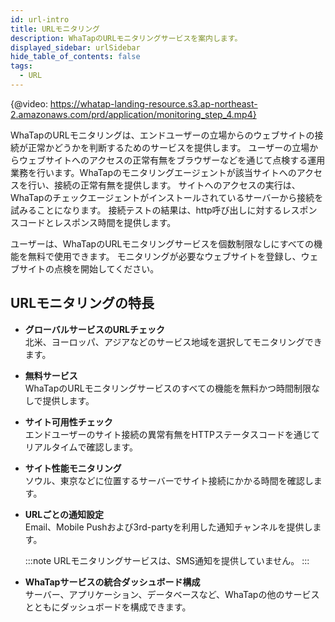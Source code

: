 ```yaml
---
id: url-intro
title: URLモニタリング
description: WhaTapのURLモニタリングサービスを案内します。
displayed_sidebar: urlSidebar
hide_table_of_contents: false
tags:
  - URL
---
```


{@video: https://whatap-landing-resource.s3.ap-northeast-2.amazonaws.com/prd/application/monitoring_step_4.mp4}

WhaTapのURLモニタリングは、エンドユーザーの立場からのウェブサイトの接続が正常かどうかを判断するためのサービスを提供します。 ユーザーの立場からウェブサイトへのアクセスの正常有無をブラウザーなどを通じて点検する運用業務を行います。WhaTapのモニタリングエージェントが該当サイトへのアクセスを行い、接続の正常有無を提供します。 サイトへのアクセスの実行は、WhaTapのチェックエージェントがインストールされているサーバーから接続を試みることになります。 接続テストの結果は、http呼び出しに対するレスポンスコードとレスポンス時間を提供します。 

ユーザーは、WhaTapのURLモニタリングサービスを個数制限なしにすべての機能を無料で使用できます。 モニタリングが必要なウェブサイトを登録し、ウェブサイトの点検を開始してください。 

<!-- 

와탭 URL 모니터링은 최종 사용자 입장에서의 웹 사이트 접속 정상 여부를 판단하기 위한 용도의 서비스를 제공합니다. 
와탭 URL 모니터링 서비스는 최종 사용자 입장에서 웹사이트 이용에 문제가 있는지 여부를 점검하는 운영 업무를 대신합니다. 

-->

## URLモニタリングの特長

-   **グローバルサービスのURLチェック**<br/>
    北米、ヨーロッパ、アジアなどのサービス地域を選択してモニタリングできます。

-   **無料サービス**<br/>
    WhaTapのURLモニタリングサービスのすべての機能を無料かつ時間制限なしで提供します。

-   **サイト可用性チェック**<br/>
    エンドユーザーのサイト接続の異常有無をHTTPステータスコードを通じてリアルタイムで確認します。

-   **サイト性能モニタリング**<br/>
    ソウル、東京などに位置するサーバーでサイト接続にかかる時間を確認します。

-   **URLごとの通知設定**<br/>
    Email、Mobile Pushおよび3rd-partyを利用した通知チャンネルを提供します。

    :::note
    URLモニタリングサービスは、SMS通知を提供していません。
    :::

-   **WhaTapサービスの統合ダッシュボード構成**<br/>
    サーバー、アプリケーション、データベースなど、WhaTapの他のサービスとともにダッシュボードを構成できます。         
